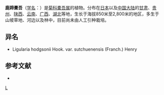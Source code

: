 {{Speciesbox 
| genus = Ligularia
| species = hodgsonii
| authority = Hook.
}}

'''鹿蹄橐吾'''（[[学名|学名]]：{{lang|la|''Ligularia hodgsonii''}}）是[[菊科|菊科]][[橐吾属|橐吾属]]的植物。分布在[[日本|日本]]以及[[中国大陆|中国大陆]]的[[甘肃|甘肃]]、[[贵州|贵州]]、[[陕西|陕西]]、[[云南|云南]]、[[广西|广西]]、[[湖北|湖北]]等地，生长于海拔850米至2,800米的地区，多生于山坡草地、河边以及林中，目前尚未由人工引种栽培。

== 异名 ==
* Ligularia hodgsonii Hook. var. sutchuenensis (Franch.) Henry

== 参考文献 ==
<div class="references-small">
* {{cite web| url =http://www.bioinfo.cn/db05/KmzwSpecies.php?action=view&id=3747| title =鹿蹄橐吾| work =《中国高等植物数据库全库》| publisher =中国科学院微生物研究所| author =昆明植物研究所| accessdate =2009-02-25| archive-date =2018-06-28| archive-url =https://web.archive.org/web/20180628204035/http://www.bioinfo.cn/db05/KmzwSpecies.php?action=view| dead-url =yes}}
</div>
{{Taxonbar|from=Q5760694}}

[[Category:橐吾属|L]]


{{植物小作品}}
